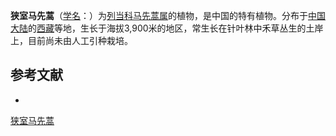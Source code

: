 {{Speciesbox
| name = 狭室马先蒿
| status = 
| status_system = 
| image =
| genus = Pedicularis
| species = stenotheca
| authority = Tsoong
}}

'''狭室马先蒿'''（[[学名|学名]]：{{lang|la|''Pedicularis stenotheca''}}）为[[列当科|列当科]][[马先蒿属|马先蒿属]]的植物，是中国的特有植物。分布于[[中国大陆|中国大陆]]的[[西藏|西藏]]等地，生长于海拔3,900米的地区，常生长在针叶林中禾草丛生的土岸上，目前尚未由人工引种栽培。

== 参考文献 ==
<div class="references-small">
* {{cite web| url =http://www.bioinfo.cn/db05/KmzwSpecies.php?action=view&id=21479| title =狭室马先蒿| work =《中国高等植物数据库全库》| publisher =中国科学院微生物研究所| author =昆明植物研究所| accessdate =2009-02-25}}{{dead link|date=2018年3月 |bot=InternetArchiveBot |fix-attempted=yes }}
</div>
{{Taxonbar|from=Q15231202}}

[[Category:马先蒿属|狭室马先蒿]]


{{植物小作品}}